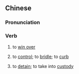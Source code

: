 {{also|羁縻}}
==Chinese==
{{zh-forms|s=羁縻}}

===Pronunciation===
{{zh-pron
|m=jīmí
|cat=v
}}

===Verb===
{{zh-verb}}

# {{lb|zh|literary}} to [[win over]]
# {{lb|zh|literary}} to [[control]]; to [[bridle]]; to [[curb]]
# {{lb|zh|literary}} to [[detain]]; to take into [[custody]]
